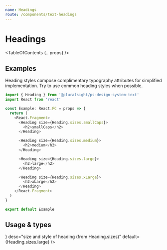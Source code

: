 ```yaml
---
name: Headings
route: /components/text-headings
---
```



# Headings

<TableOfContents {...props} />

## Examples

Heading styles compose complimentary typography attributes for simplified
implementation. Try to use common heading styles when possible.

```typescript
import { Heading } from '@pluralsight/ps-design-system-text'
import React from 'react'

const Example: React.FC = props => {
  return (
    <React.Fragment>
      <Heading size={Heading.sizes.smallCaps}>
        <h2>smallCaps</h2>
      </Heading>

      <Heading size={Heading.sizes.medium}>
        <h2>medium</h2>
      </Heading>

      <Heading size={Heading.sizes.large}>
        <h2>large</h2>
      </Heading>

      <Heading size={Heading.sizes.xLarge}>
        <h2>xLarge</h2>
      </Heading>
    </React.Fragment>
  )
}

export default Example
```

## Usage & types

<Usage
  install="npm install @pluralsight/ps-design-system-text"
  import="import { Heading } from '@pluralsight/ps-design-system-text'"
  packageName="text"
/>

<TypesTable>
  <TypesProp
    name="size"
    type={<TypesEnum enum={Heading.sizes} />}
    desc="size and style of heading (from Heading.sizes)"
    default={Heading.sizes.large}
  />
</TypesTable>

